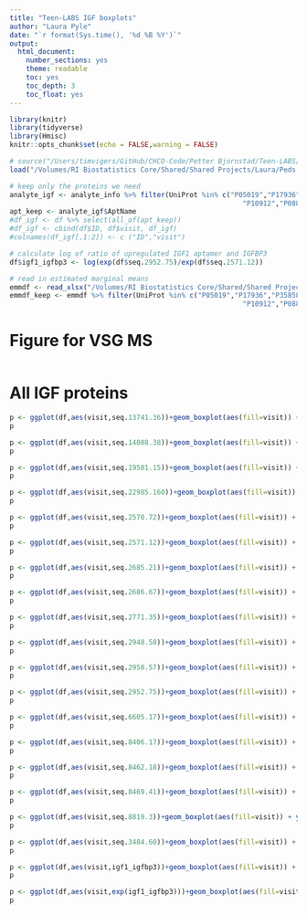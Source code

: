 ```yaml
---
title: "Teen-LABS IGF boxplots"
author: "Laura Pyle"
date: "`r format(Sys.time(), '%d %B %Y')`"
output:
  html_document:
    number_sections: yes
    theme: readable
    toc: yes
    toc_depth: 3
    toc_float: yes
---
```


```r
library(knitr)
library(tidyverse)
library(Hmisc)
knitr::opts_chunk$set(echo = FALSE,warning = FALSE)
```

```r
# source("/Users/timvigers/GitHub/CHCO-Code/Petter Bjornstad/Teen-LABS/create_teen_labs_analysis_dataset.R")
load("/Volumes/RI Biostatistics Core/Shared/Shared Projects/Laura/Peds Endo/Petter Bjornstad/Teen Labs/Data_Cleaned/analysis_dataset.RData")

# keep only the proteins we need
analyte_igf <- analyte_info %>% filter(UniProt %in% c("P05019","P17936","P35858","P01241","P18065","P22692","P24593",
                                                         "P10912","P08833","P24592","P01019"))
apt_keep <- analyte_igf$AptName
#df_igf <- df %>% select(all_of(apt_keep))
#df_igf <- cbind(df$ID, df$visit, df_igf)
#colnames(df_igf[,1:2]) <- c ("ID","visit")

# calculate log of ratio of upregulated IGF1 aptamer and IGFBP3
df$igf1_igfbp3 <- log(exp(df$seq.2952.75)/exp(df$seq.2571.12))

# read in estimated marginal means
emmdf <- read_xlsx("/Volumes/RI Biostatistics Core/Shared/Shared Projects/Laura/Peds Endo/Petter Bjornstad/Teen Labs/Results/Teen LABS emmeans.xlsx")
emmdf_keep <- emmdf %>% filter(UniProt %in% c("P05019","P17936","P35858","P01241","P18065","P22692","P24593",
                                                         "P10912","P08833","P24592","P01019"))
```

# Figure for VSG MS

```r
```

# All IGF proteins

```r
p <- ggplot(df,aes(visit,seq.13741.36))+geom_boxplot(aes(fill=visit)) + ylab(label(df$seq.13741.36))
p

p <- ggplot(df,aes(visit,seq.14088.38))+geom_boxplot(aes(fill=visit)) + ylab(label(df$seq.14088.38))
p

p <- ggplot(df,aes(visit,seq.19581.15))+geom_boxplot(aes(fill=visit)) + ylab(label(df$seq.19581.15))
p

p <- ggplot(df,aes(visit,seq.22985.160))+geom_boxplot(aes(fill=visit)) + ylab(label(df$seq.22985.160))
p

p <- ggplot(df,aes(visit,seq.2570.72))+geom_boxplot(aes(fill=visit)) + ylab(label(df$seq.2570.72))
p

p <- ggplot(df,aes(visit,seq.2571.12))+geom_boxplot(aes(fill=visit)) + ylab(label(df$seq.2571.12))
p

p <- ggplot(df,aes(visit,seq.2685.21))+geom_boxplot(aes(fill=visit)) + ylab(label(df$seq.2685.21))
p

p <- ggplot(df,aes(visit,seq.2686.67))+geom_boxplot(aes(fill=visit)) + ylab(label(df$seq.2686.67))
p

p <- ggplot(df,aes(visit,seq.2771.35))+geom_boxplot(aes(fill=visit)) + ylab(label(df$seq.2771.35))
p

p <- ggplot(df,aes(visit,seq.2948.58))+geom_boxplot(aes(fill=visit)) + ylab(label(df$seq.2948.58))
p

p <- ggplot(df,aes(visit,seq.2950.57))+geom_boxplot(aes(fill=visit)) + ylab(label(df$seq.2950.57))
p

p <- ggplot(df,aes(visit,seq.2952.75))+geom_boxplot(aes(fill=visit)) + ylab(label(df$seq.2952.75))
p

p <- ggplot(df,aes(visit,seq.6605.17))+geom_boxplot(aes(fill=visit)) + ylab(label(df$seq.6605.17))
p

p <- ggplot(df,aes(visit,seq.8406.17))+geom_boxplot(aes(fill=visit)) + ylab(label(df$seq.8406.17))
p

p <- ggplot(df,aes(visit,seq.8462.18))+geom_boxplot(aes(fill=visit)) + ylab(label(df$seq.8462.18))
p

p <- ggplot(df,aes(visit,seq.8469.41))+geom_boxplot(aes(fill=visit)) + ylab(label(df$seq.8469.41))
p

p <- ggplot(df,aes(visit,seq.8819.3))+geom_boxplot(aes(fill=visit)) + ylab(label(df$seq.8819.3))
p

p <- ggplot(df,aes(visit,seq.3484.60))+geom_boxplot(aes(fill=visit)) + ylab(label(df$seq.3484.60))
p

p <- ggplot(df,aes(visit,igf1_igfbp3))+geom_boxplot(aes(fill=visit)) + ylab("log(IGF1/IGFBP3)")
p

p <- ggplot(df,aes(visit,exp(igf1_igfbp3)))+geom_boxplot(aes(fill=visit)) + ylab("IGF1/IGFBP3")
p
```

